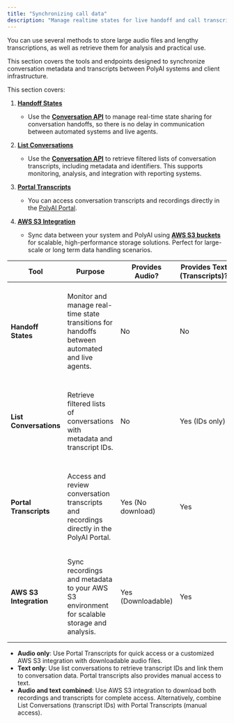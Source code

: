```yaml
---
title: "Synchronizing call data"
description: "Manage realtime states for live handoff and call transcripts and recordings for analytics"
---
```


You can use several methods to store large audio files and lengthy transcriptions, as well as retrieve them for analysis and practical use.

This section covers the tools and endpoints designed to synchronize conversation metadata and transcripts between PolyAI
systems and client infrastructure.

This section covers:

1. [**Handoff States**](conversations-api/handoff-states)
   - Use the [**Conversation API**](/api-reference/introduction) to manage real-time state sharing for conversation handoffs,
   so there is no delay in communication between automated systems and live agents.

2. [**List Conversations**](conversations-api/list-conversations)
   - Use the [**Conversation API**](/api-reference/introduction) to retrieve filtered lists of conversation transcripts, including metadata
   and identifiers. This supports monitoring, analysis, and integration with reporting systems.

3. [**Portal Transcripts**](portal-transcripts)
   - You can access conversation transcripts and recordings directly in the [PolyAI Portal](https://platform.polyai.app/).

4. [**AWS S3 Integration**](s3-to-s3)
   - Sync data between your system and PolyAI using [**AWS S3 buckets**](https://aws.amazon.com/s3/) for scalable, high-performance
   storage solutions. Perfect for large-scale or long term data handling scenarios.

| **Tool**                 | **Purpose**                                                                                   | **Provides Audio?** | **Provides Text (Transcripts)?** | **Best Use Cases**                                                                                                     |
|--------------------------|-----------------------------------------------------------------------------------------------|---------------------|-----------------------------------|-----------------------------------------------------------------------------------------------------------------------|
| **Handoff States**       | Monitor and manage real-time state transitions for handoffs between automated and live agents. | No                  | No                                | Ensuring seamless communication during handoffs. Not for audio or transcript retrieval, but critical for conversation flow. |
| **List Conversations**   | Retrieve filtered lists of conversations with metadata and transcript IDs.                    | No                  | Yes (IDs only)                   | Ideal for monitoring, reporting, or linking transcripts to external systems for further analysis.                      |
| **Portal Transcripts**   | Access and review conversation transcripts and recordings directly in the PolyAI Portal.       | Yes (No download)   | Yes                               | Quick manual review for quality assurance, compliance, and performance analysis. Not suitable for bulk handling.       |
| **AWS S3 Integration**   | Sync recordings and metadata to your AWS S3 environment for scalable storage and analysis.     | Yes (Downloadable)  | Yes                               | Large-scale or long-term storage needs, especially for compliance-heavy industries requiring both audio and transcripts. |

- **Audio only**: Use Portal Transcripts for quick access or a customized AWS S3 integration with downloadable audio files.
- **Text only**: Use list conversations to retrieve transcript IDs and link them to conversation data. Portal transcripts also provides manual access to text.
- **Audio and text combined**: Use AWS S3 integration to download both recordings and transcripts for complete access. Alternatively, combine List Conversations (transcript IDs) with Portal Transcripts (manual access).
